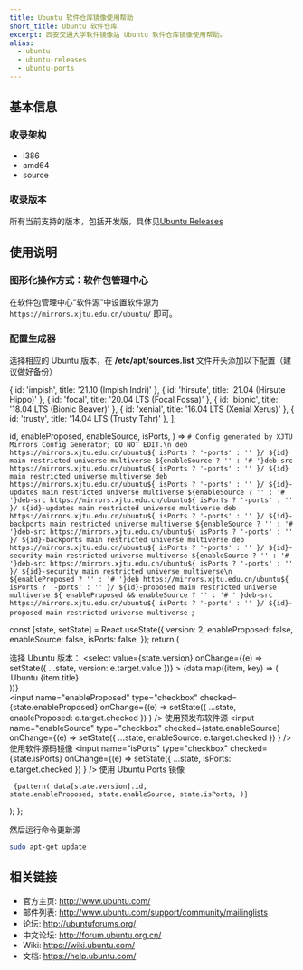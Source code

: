 ```yaml
---
title: Ubuntu 软件仓库镜像使用帮助
short_title: Ubuntu 软件仓库
excerpt: 西安交通大学软件镜像站 Ubuntu 软件仓库镜像使用帮助。
alias:
  - ubuntu
  - ubuntu-releases
  - ubuntu-ports
---
```


## 基本信息

### 收录架构

- i386
- amd64
- source

### 收录版本

所有当前支持的版本，包括开发版，具体见[Ubuntu Releases](https://wiki.ubuntu.com/Releases)

## 使用说明

### 图形化操作方式：软件包管理中心

在软件包管理中心“软件源”中设置软件源为 `https://mirrors.xjtu.edu.cn/ubuntu/` 即可。

### 配置生成器

选择相应的 Ubuntu 版本，在 **/etc/apt/sources.list** 文件开头添加以下配置（建议做好备份）

  { id: 'impish', title: '21.10 (Impish Indri)' },
  { id: 'hirsute', title: '21.04 (Hirsute Hippo)' },
  { id: 'focal', title: '20.04 LTS (Focal Fossa)' },
  { id: 'bionic', title: '18.04 LTS (Bionic Beaver)' },
  { id: 'xenial', title: '16.04 LTS (Xenial Xerus)' },
  { id: 'trusty', title: '14.04 LTS (Trusty Tahr)' },
];

  id,
  enableProposed,
  enableSource,
  isPorts,
) => `# Config generated by XJTU Mirrors Config Generator; DO NOT EDIT.\n
deb https://mirrors.xjtu.edu.cn/ubuntu${
  isPorts ? '-ports' : ''
}/ ${id} main restricted universe multiverse
${enableSource ? '' : '# '}deb-src https://mirrors.xjtu.edu.cn/ubuntu${
  isPorts ? '-ports' : ''
}/ ${id} main restricted universe multiverse
deb https://mirrors.xjtu.edu.cn/ubuntu${
  isPorts ? '-ports' : ''
}/ ${id}-updates main restricted universe multiverse
${enableSource ? '' : '# '}deb-src https://mirrors.xjtu.edu.cn/ubuntu${
  isPorts ? '-ports' : ''
}/ ${id}-updates main restricted universe multiverse
deb https://mirrors.xjtu.edu.cn/ubuntu${
  isPorts ? '-ports' : ''
}/ ${id}-backports main restricted universe multiverse
${enableSource ? '' : '# '}deb-src https://mirrors.xjtu.edu.cn/ubuntu${
  isPorts ? '-ports' : ''
}/ ${id}-backports main restricted universe multiverse
deb https://mirrors.xjtu.edu.cn/ubuntu${
  isPorts ? '-ports' : ''
}/ ${id}-security main restricted universe multiverse
${enableSource ? '' : '# '}deb-src https://mirrors.xjtu.edu.cn/ubuntu${
  isPorts ? '-ports' : ''
}/ ${id}-security main restricted universe multiverse\n
${enableProposed ? '' : '# '}deb https://mirrors.xjtu.edu.cn/ubuntu${
  isPorts ? '-ports' : ''
}/ ${id}-proposed main restricted universe multiverse
${
  enableProposed && enableSource ? '' : '# '
}deb-src https://mirrors.xjtu.edu.cn/ubuntu${
  isPorts ? '-ports' : ''
}/ ${id}-proposed main restricted universe multiverse
`;

  const [state, setState] = React.useState({
    version: 2,
    enableProposed: false,
    enableSource: false,
    isPorts: false,
  });
  return (
    <div>
      <p>
        选择 Ubuntu 版本：
        <select
          value={state.version}
          onChange={(e) => setState({ ...state, version: e.target.value })}
        >
          {data.map((item, key) => (
            <option key={key} value={key}>
              Ubuntu {item.title}
            </option>
          ))}
        </select>
        <br />
        <span className="space-x-2">
          <label className="text-sm">
            <input
              name="enableProposed"
              type="checkbox"
              checked={state.enableProposed}
              onChange={(e) =>
                setState({ ...state, enableProposed: e.target.checked })
              }
            />
            使用预发布软件源
          </label>
          <label className="text-sm">
            <input
              name="enableSource"
              type="checkbox"
              checked={state.enableSource}
              onChange={(e) =>
                setState({ ...state, enableSource: e.target.checked })
              }
            />
            使用软件源码镜像
          </label>
          <label className="text-sm">
            <input
              name="isPorts"
              type="checkbox"
              checked={state.isPorts}
              onChange={(e) =>
                setState({ ...state, isPorts: e.target.checked })
              }
            />
            使用 Ubuntu Ports 镜像
          </label>
        </span>
      </p>
      <pre>
        <code className="language-shell">
          {pattern(
            data[state.version].id,
            state.enableProposed,
            state.enableSource,
            state.isPorts,
          )}
        </code>
      </pre>
    </div>
  );
};

<ConfigGenerator />

然后运行命令更新源

```bash
sudo apt-get update
```

## 相关链接

- 官方主页: http://www.ubuntu.com/
- 邮件列表: http://www.ubuntu.com/support/community/mailinglists
- 论坛: http://ubuntuforums.org/
- 中文论坛: http://forum.ubuntu.org.cn/
- Wiki: https://wiki.ubuntu.com/
- 文档: https://help.ubuntu.com/
